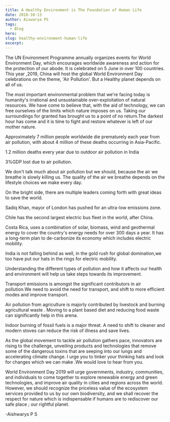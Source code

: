 ```yaml
---
title: A Healthy Environment is The Foundation of Human Life
date: 2018-10-13
author: Aiswarya PS
tags:
  - Blog
hero:
slug: healthy-environment-human-life
excerpt:
---
```

The UN Environment Programme annually organizes events for World
Environment Day, which encourages worldwide awareness and action for the
protection of our abode. It is celebrated on 5 June in over 100
countries. This year ,2019, China will host the global World Environment
Day celebrations on the theme, 'Air Pollution'. But a Healthy planet
depends on all of us.

The most important environmental problem that we're facing today is
humanity's irrational and unsustainable over-exploitation of natural
resources. We have come to believe that, with the aid of technology, we
can free ourselves of the limits which nature imposes on us. Taking our
surroundings for granted has brought us to a point of no return.The
darkest hour has come and it is time to fight and restore whatever is
left of our mother nature.

Approximately 7 million people worldwide die prematurely each year from
air pollution, with about 4 million of these deaths occurring in
Asia-Pacific.

1.2 million deaths every year due to outdoor air pollution in India

3%GDP lost due to air pollution.

We don't talk much about air pollution but we should, because the air we
breathe is slowly killing us. The quality of the air we breathe depends
on the lifestyle choices we make every day.

On the bright side, there are multiple leaders coming forth with great
ideas to save the world.

Sadiq Khan, mayor of London has pushed for an ultra-low emissions zone.

Chile has the second largest electric bus fleet in the world, after
China.

Costa Rica, uses a combination of solar, biomass, wind and geothermal
energy to cover the country's energy needs for over 300 days a year. It
has a long-term plan to de-carbonize its economy which includes electric
mobility.

India is not falling behind as well, in the gold rush for global
domination,we too have put our hats in the rings for electric mobility.

Understanding the different types of pollution and how it affects our
health and environment will help us take steps towards its improvement.

Transport emissions is amongst the significant contributors in air
pollution.We need to avoid the need for transport, and shift to more
efficient modes and improve transport.

Air pollution from agriculture is majorly contributed by livestock and
burning agricultural waste . Moving to a plant based diet and reducing
food waste can significantly help in this arena.

Indoor burning of fossil fuels is a major threat. A need to shift to
cleaner and modern stoves can reduce the risk of illness and save lives.

As the global movement to tackle air pollution gathers pace, innovators
are rising to the challenge, unveiling products and technologies that
remove some of the dangerous toxins that are seeping into our lungs and
accelerating climate change. I urge you to tinker your thinking hats and
look for changes which we can make .We would love to hear from you.

World Environment Day 2019 will urge governments, industry, communities,
and individuals to come together to explore renewable energy and green
technologies, and improve air quality in cities and regions across the
world. However, we should recognize the priceless value of the ecosystem
services provided to us by our own biodiversity, and we shall recover
the respect for nature which is indispensable if humans are to
rediscover our safe place ; our rightful planet.

-Aishwarys P S
